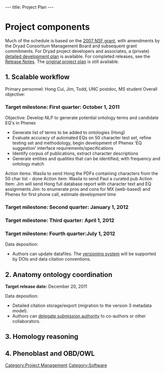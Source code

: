 ---
title: Project Plan
---

=Project components=

Much of the schedule is based on the [[MEDIA:Dryad.proj.descr.07.pdf|2007 NSF grant]], with amendments by the Dryad Consortium Management Board and subsequent grant commitments. For Dryad project developers and associates, a (private) [[WG:Detailed Development Plan|detailed development plan]] is available.  For completed releases, see the [[Release Notes]].  The [[Repository Development Plan 2006|original project plan]] is still available.

==1. Scalable workflow==
Primary personnel: Hong Cui, Jim, Todd, UNC postdoc, MS student
Overall objective: 

=== Target milestone: First quarter: October 1, 2011  ===
Objective: Develop NLP to generate potential ontology terms and candidate EQ's in Phenex
* Generate list of terms to be added to ontologies (Hong)
* Evaluate accuracy of automated EQs on 50 character test set, refine testing set and methodology, begin development of Phenex ‘EQ suggestion’ interface requirements/specifications
* Identify corpus of publications, extract character descriptions
* Generate entities and qualities that can be identified, with frequency and ontology match

Action items:
Wasila to send Hong the PDFs containing characters from the 50 char list - done
Action item: Wasila to send Paul a curated pub
Action Item: Jim will send Hong full database report with character text and EQ assignments
Jim: to enumerate pros and cons for MX (web-based) and Phenex for first phone call, estimate development time

=== Target milestone: Second quarter: January 1, 2012  ===
=== Target milestone: Third quarter: April 1, 2012  ===
=== Target milestone: Fourth quarter:July 1, 2012  ===


Data deposition:
* Authors can update datafiles.  The [[Versioning|versioning system]] will be supported by DOIs and data citation conventions.

==2. Anatomy ontology coordination==

'''Target release date:''' December 20, 2011

Data deposition:
* Detailed citation storage/export (migration to the version 3 metadata model).
* Authors can [[Coauthor PIN|delegate submission authority]] to co-authors or other collaborators.

==3. Homology reasoning==


==4. Phenoblast and OBD/OWL==

[[Category:Project Management]]
[[Category:Software]]